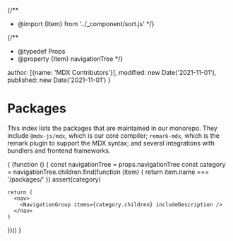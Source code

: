 {/**
  * @import {Item} from '../_component/sort.js'
  */}

{/**
  * @typedef Props
  * @property {Item} navigationTree
  */}


  author: [{name: 'MDX Contributors'}],
  modified: new Date('2021-11-01'),
  published: new Date('2021-11-01')
}

# Packages

This index lists the packages that are maintained in our monorepo.
They include `@mdx-js/mdx`, which is our core compiler; `remark-mdx`, which is
the remark plugin to support the MDX syntax; and several integrations with
bundlers and frontend frameworks.

{
  (function () {
    const navigationTree = props.navigationTree
    const category = navigationTree.children.find(function (item) {
      return item.name === '/packages/'
    })
    assert(category)

    return (
      <nav>
        <NavigationGroup items={category.children} includeDescription />
      </nav>
    )
  })()
}

